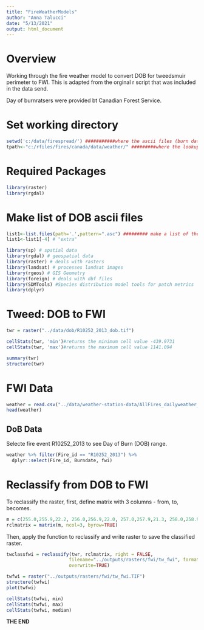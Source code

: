 ```yaml
---
title: "FireWeatherModels"
author: "Anna Talucci"
date: "5/13/2021"
output: html_document
---
```


# Overview
Working through the fire weather model to convert DOB for tweedsmuir perimeter to FWI. This is adapted from the orginal r script that was included in the data send.

Day of burnratsers were provided bt Canadian  Forest Service.

# Set working directory

```r
setwd('c:/data/firespread/') ###########where the ascii files (burn date) reside. also used this as output dir to write the reclassified images.
tpath<-"c:/rfiles/fires/canada/data/weather/" #########where the lookup tables reside
```


# Required Packages
```r
library(raster)
library(rgdal)
```


# Make list of DOB ascii files
```r
list1<-list.files(path='.',pattern=".asc") ######### make a list of the burn date ascii files
list1<-list1[-4] # "extra"
```

```r
library(sp) # spatial data
library(rgdal) # geospatial data
library(raster) # deals with rasters
library(landsat) # processes landsat images
library(rgeos) # GIS Geometry
library(foreign) # deals with dbf files
library(SDMTools) #Species distribution model tools for patch metrics
library(dplyr)
```

# Tweed: DOB to FWI

```r
twr = raster("../data/dob/R10252_2013_dob.tif")

cellStats(twr, 'min')#returns the minimum cell value -439.9731
cellStats(twr, 'max')#returns the maximum cell value 1141.094

summary(twr)
structure(twr)
```


# FWI Data

```r
weather = read.csv("../data/weather-station-data/AllFires_dailyweather_16August2017.csv", header=TRUE, sep = ",", strip.white = TRUE)
head(weather)
```

## DoB Data
Selecte fire event R10252_2013 to see Day of Burn (DOB) range.

```r
weather %>% filter(Fire_id == "R10252_2013") %>%
  dplyr::select(Fire_id, Burndate, fwi)
```

# Reclassify from DOB to FWI
To reclassify the raster, first, define matrix with 3 columns - from, to, becomes. 

```r
m = c(255.0,255.9,22.2, 256.0,256.9,22.0, 257.0,257.9,21.3, 258.0,258.9,24.0, 259.0,259.9,28.9) 
rclmatrix = matrix(m, ncol=3, byrow=TRUE) 
```

Then, apply the function to reclassify and write raster to save the classified raster.

```r
twclassfwi = reclassify(twr, rclmatrix, right = FALSE, 
                       filename="../outputs/rasters/fwi/tw_fwi", format="GTiff",  
                       overwrite=TRUE)
```

```r
twfwi = raster("../outputs/rasters/fwi/tw_fwi.TIF")
structure(twfwi)
plot(twfwi)

cellStats(twfwi, min)
cellStats(twfwi, max)
cellStats(twfwi, median)
```


**THE END**
